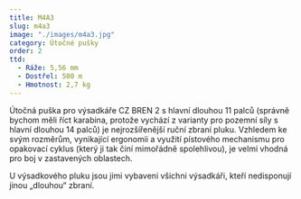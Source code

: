 ```yaml
---
title: M4A3
slug: m4a3
image: "./images/m4a3.jpg"
category: Útočné pušky
order: 2
ttd:
  - Ráže: 5,56 mm
  - Dostřel: 500 m
  - Hmotnost: 2,7 kg
---
```


Útočná puška pro výsadkáře CZ BREN 2 s hlavní dlouhou 11 palců (správně bychom měli říct karabina, protože vychází z varianty pro pozemní síly s hlavní dlouhou 14 palců) je nejrozšířenější ruční zbraní pluku. Vzhledem ke svým rozměrům, vynikající ergonomii a využití pístového mechanismu pro opakovací cyklus (který ji tak činí mimořádně spolehlivou), je velmi vhodná pro boj v zastavených oblastech.

U výsadkového pluku jsou jimi vybaveni všichni výsadkáři, kteří nedisponují jinou „dlouhou“ zbraní.
